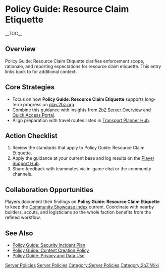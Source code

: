 {{Short description|Policy Guide: Resource Claim Etiquette clarifies enforcement scope, rationale, and reporting expectations for resource claim etiquette}}
= Policy Guide: Resource Claim Etiquette =
{{2bZ Navbox}}
__TOC__

== Overview ==
Policy Guide: Resource Claim Etiquette clarifies enforcement scope, rationale, and
reporting expectations for resource claim etiquette. This entry links back to
[[Category:Server Policies|Server Policies]] for additional context.

== Core Strategies ==
* Focus on how '''Policy Guide: Resource Claim Etiquette''' supports long-term progress on [[play.2bz.org]].
* Combine this guidance with insights from [[2bZ Server Overview]] and [[Quick Access Portal]].
* Align preparation with travel routes listed in [[Transport Planner Hub]].

== Action Checklist ==
# Review the [[Category:Server Policies|Server Policies]] standards that apply to Policy Guide: Resource Claim Etiquette.
# Apply the guidance at your current base and log results on the [[Player Support Hub]].
# Share feedback with teammates via in-game chat or the community channels.

== Collaboration Opportunities ==
Players document their findings on '''Policy Guide: Resource Claim Etiquette''' to keep
the [[Community Showcase Index]] current. Coordinate with nearby builders, scouts, and
logisticians so the whole faction benefits from the refined workflow.

== See Also ==
* [[Policy Guide: Security Incident Plan]]
* [[Policy Guide: Content Creation Policy]]
* [[Policy Guide: Privacy and Data Use]]

[[Category:Server Policies]]
[[Category:2bZ Wiki]]
